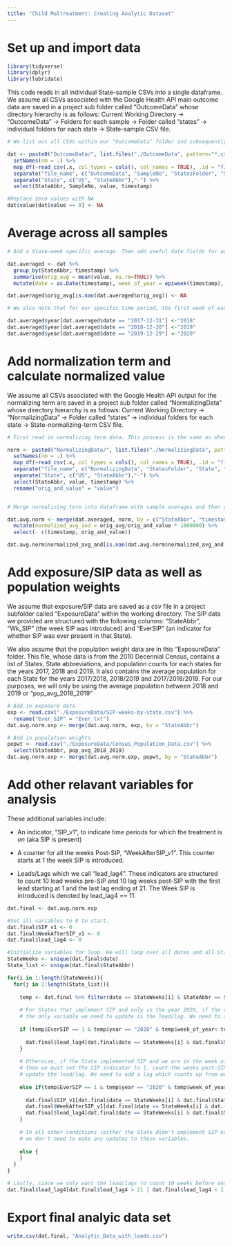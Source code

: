 ```yaml
---
title: "Child Maltreatment: Creating Analytic Dataset"
---
```


# Set up and import data

```r

library(tidyverse)
library(dplyr)
library(lubridate)

```


This code reads in all individual State-sample CSVs into a single dataframe. We assume all CSVs associated with the Google Health API main outcome data are saved in a project sub folder called "OutcomeData" whose directory hierarchy is as follows: Current Working Directory -> "OutcomeData" -> Folders for each sample -> Folder called "states" -> individual folders for each state -> State-sample CSV file.


```r

# We list out all CSVs within our "OutcomeData" folder and subsequently read them into a dataframe. We further split the "filename" column of the resulting dataframe to identify individual State-samples. Finally, we perform some additional actions to clean and format the data 

dat <- paste0("OutcomeData/", list.files("./OutcomeData", pattern="*.csv", recursive = TRUE)) %>% 
  setNames(nm = .) %>%
  map_df(~read_csv(.x, col_types = cols(), col_names = TRUE), .id = "file_name") %>% 
  separate("file_name", c("OutcomeData", "SampleNo", "StatesFolder", "State", "Filename"), "/") %>% 
  separate("State", c("US", "StateAbbr"),"-") %>%
  select(StateAbbr, SampleNo, value, timestamp)  

#Replace zero values with NA
dat$value[dat$value == 0] <- NA

```

# Average across all samples

```r

# Add a State-week specific average. Then add useful date fields for analysis

dat.averaged <- dat %>% 
  group_by(StateAbbr, timestamp) %>% 
  summarise(orig_avg = mean(value, na.rm=TRUE)) %>% 
  mutate(date = as.Date(timestamp), week_of_year = epiweek(timestamp), year = format(timestamp, "%Y")) 

dat.averaged$orig_avg[is.nan(dat.averaged$orig_avg)] <- NA

# We also note that for our specific time period, the first week of each year begins in the prior year (aka 2017.12.31 is week 1 of 2018). Thus the year column currently indicates the incorrect year and needs to be updated for each of these weeks to correspond to the 1st week of the following year.

dat.averaged$year[dat.averaged$date == "2017-12-31"] <-"2018"
dat.averaged$year[dat.averaged$date == "2018-12-30"] <-"2019"
dat.averaged$year[dat.averaged$date == "2019-12-29"] <-"2020"

```

# Add normalization term and calculate normalized value

We assume all CSVs associated with the Google Health API output for the normalizing term are saved in a project sub folder called "NormalizingData" whose directory hierarchy is as follows: Current Working Directory -> "NormalizingData" -> Folder called "states" -> individual folders for each state -> State-normalizing-term CSV file.


```r

# First read in normalizing term data. This process is the same as when we read in all of the outcome data.

norm <- paste0("NormalizingData/", list.files("./NormalizingData", pattern="*.csv", recursive = TRUE)) %>% 
  setNames(nm = .) %>%
  map_df(~read_csv(.x, col_types = cols(), col_names = TRUE), .id = "file_name") %>% 
  separate("file_name", c("NormalizingData", "StatesFolder", "State", "Filename"), "/") %>% 
  separate("State", c("US", "StateAbbr"),"-") %>%
  select(StateAbbr, value, timestamp) %>% 
  rename("orig_and_value" = "value")


# Merge normalizing term into dataframe with sample averages and then calculate the normalized value

dat.avg.norm <- merge(dat.averaged, norm, by = c("StateAbbr", "timestamp")) %>% 
  mutate(normalized_avg_and = orig_avg/orig_and_value * 1000000) %>%   # multiply by a scaler to ensure result is on same scale as original data
  select(- c(timestamp, orig_and_value))

dat.avg.norm$normalized_avg_and[is.nan(dat.avg.norm$normalized_avg_and)] <- NA
```


# Add exposure/SIP data as well as population weights

We assume that exposure/SIP data are saved as a csv file in a project subfolder called "ExposureData" within the working directory. The SIP data we provided are structured with the following columns: "StateAbbr", "Wk_SIP" (the week SIP was introduced) and "EverSIP" (an indicator for whether SIP was ever present in that State). 

We also assume that the population weight data are in this "ExposureData" folder. This file, whose data is from the 2010 Decennial Census, contains a list of States, State abbreviations, and population counts for each states for the years 2017, 2018 and 2019. It also contains the average population for each State for the years 2017/2018, 2018/2019 and 2017/2018/2019. For our purposes, we will only be using the average population between 2018 and 2019 or "pop_avg_2018_2019"

```r

# Add in exposure data
exp <- read.csv("./ExposureData/SIP-weeks-by-state.csv") %>% 
  rename("Ever_SIP" = "Ever_txt")
dat.avg.norm.exp <- merge(dat.avg.norm, exp, by = "StateAbbr")

# Add in population weights
popwt <- read.csv("./ExposureData/Census_Population_Data.csv") %>% 
  select(StateAbbr, pop_avg_2018_2019)
dat.avg.norm.exp <- merge(dat.avg.norm.exp, popwt, by = "StateAbbr")

```


# Add other relavant variables for analysis

These additional variables include:

 * An indicator, "SIP_v1", to indicate time periods for which the treatment is *on* (aka SIP is present)
 
 * A counter for all the weeks Post-SIP, "WeekAfterSIP_v1". This counter starts at 1 the week SIP is introduced.
 
 * Leads/Lags which we call "lead_lag4". These indicators are structured to count 10 lead weeks pre-SIP and 10 lag weeks post-SIP with the first lead starting at 1 and the last lag ending at 21. The Week SIP is introduced is denoted by lead_lag4 == 11. 

```r

dat.final <- dat.avg.norm.exp

#Set all variables to 0 to start.
dat.final$SIP_v1 <- 0
dat.final$WeekAfterSIP_v1 <- 0
dat.final$lead_lag4 <- 0

#Initialize variables for loop. We will loop over all dates and all States:
StateWeeks <- unique(dat.final$date)
State_list <- unique(dat.final$StateAbbr)

for(i in 1:length(StateWeeks)){
  for(j in 1:length(State_list)){
  
    temp <- dat.final %>% filter(date == StateWeeks[i] & StateAbbr == State_list[j])
  
    # For States that implement SIP and only in the year 2020, if the current week of the year is BEFORE SIP, 
    # the only variable we need to update is the lead/lag. We need to add a lead which counts down from week of SIP = 11. 
    
    if (temp$EverSIP == 1 & temp$year == "2020" & temp$week_of_year< temp$Wk_SIP) {
      
      dat.final$lead_lag4[dat.final$date == StateWeeks[i] & dat.final$StateAbbr == State_list[j]] = temp$week_of_year - temp$Wk_SIP + 11
    }
    
    # Otherwise, if the State implemented SIP and we are in the week of SIP or one after it, 
    # then we must set the SIP indicator to 1, count the weeks post-SIP starting at week of SIP = 1, and 
    # update the lead/lag. We need to add a lag which counts up from week of SIP = 11.
    
    else if(temp$EverSIP == 1 & temp$year == "2020" & temp$week_of_year >= temp$Wk_SIP) {
      
      dat.final$SIP_v1[dat.final$date == StateWeeks[i] & dat.final$StateAbbr == State_list[j]] = 1
      dat.final$WeekAfterSIP_v1[dat.final$date == StateWeeks[i] & dat.final$StateAbbr == State_list[j]] = temp$week_of_year - temp$Wk_SIP + 1
      dat.final$lead_lag4[dat.final$date == StateWeeks[i] & dat.final$StateAbbr == State_list[j]] = temp$week_of_year - temp$Wk_SIP + 11
    }
    
    # In all other conditions (either the State didn't implement SIP or we are in a year prior to 2020),
    # we don't need to make any updates to these variables.
    
    else {
    }
  }
}

# Lastly, since we only want the lead/lags to count 10 weeks before and 10 weeks after, we will reset them to 0 outside this range.
dat.final$lead_lag4[dat.final$lead_lag4 > 21 | dat.final$lead_lag4 < 1 ] <- 0

```


# Export final analyic data set

```r

write.csv(dat.final, "Analytic_Data_with_leads.csv")

```

